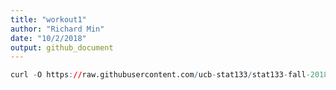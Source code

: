 ```yaml
---
title: "workout1"
author: "Richard Min"
date: "10/2/2018"
output: github_document
---
```


```r
curl -O https://raw.githubusercontent.com/ucb-stat133/stat133-fall-2018/master/data/nba2018.csv
```

